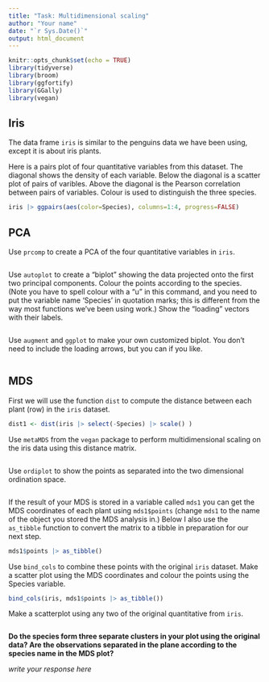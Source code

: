 ```yaml
---
title: "Task: Multidimensional scaling"
author: "Your name"
date: "`r Sys.Date()`"
output: html_document
---
```


```r
knitr::opts_chunk$set(echo = TRUE)
library(tidyverse)
library(broom)
library(ggfortify)
library(GGally)
library(vegan)
```

## Iris

The data frame `iris` is similar to the penguins data we have been using, except it is about iris plants.

Here is a pairs plot of four quantitative variables from this dataset. The diagonal shows the density of each variable. Below the diagonal is a scatter plot of pairs of varibles. Above the diagonal is the Pearson correlation between pairs of variables. Colour is used to distinguish the three species.

```r
iris |> ggpairs(aes(color=Species), columns=1:4, progress=FALSE)
```

## PCA 

Use `prcomp` to create a PCA of the four quantitative variables in `iris`.

```r

```

Use `autoplot` to create a "biplot" showing the data projected onto the first two principal components. Colour the points according to the species. (Note you have to spell colour with a "u" in this command, and you need to put the variable name 'Species' in quotation marks; this is different from the way most functions we've been using work.) Show the "loading" vectors with their labels.

```r

```

Use `augment` and `ggplot` to make your own customized biplot. You don't need to include the loading arrows, but you can if you like.

```r

```

## MDS

First we will use the function `dist` to compute the distance between each plant (row) in the `iris` dataset. 

```r
dist1 <- dist(iris |> select(-Species) |> scale() )
```

Use `metaMDS` from the `vegan` package to perform multidimensional scaling on the iris data using this distance matrix.

```r

```

Use `ordiplot` to show the points as separated into the two dimensional ordination space.

```r

```

If the result of your MDS is stored in a variable called `mds1` you can get the MDS coordinates of each plant using `mds1$points` (change `mds1` to the name of the object you stored the MDS analysis in.) Below I also use the `as_tibble` function to convert the matrix to a tibble in preparation for our next step.

```r
mds1$points |> as_tibble()
```

Use `bind_cols` to combine these points with the original `iris` dataset. Make a scatter plot using the MDS coordinates and colour the points using the Species variable.

```r
bind_cols(iris, mds1$points |> as_tibble()) 
```

Make a scatterplot using any two of the original quantitative from `iris`. 

```r

```

**Do the species form three separate clusters in your plot using the original data? Are the observations separated in the plane according to the species name in the MDS plot?**

*write your response here*



